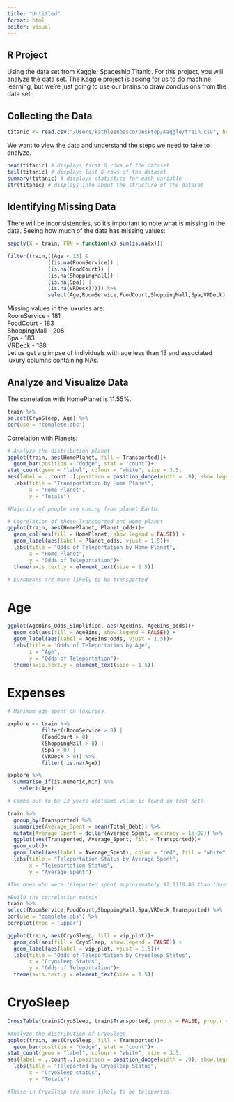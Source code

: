 ```yaml
---
title: "Untitled"
format: html
editor: visual
---
```


## R Project

Using the data set from Kaggle: Spaceship Titanic. For this project, you will analyze the data set. The Kaggle project is asking for us to do machine learning, but we're just going to use our brains to draw conclusions from the data set.

## Collecting the Data

```r
titanic <- read.csv("/Users/kathleenbasco/Desktop/Kaggle/train.csv", header = TRUE, stringsAsFactors = FALSE)

```

We want to view the data and understand the steps we need to take to analyze.

```r
head(titanic) # displays first 6 rows of the dataset
tail(titanic) # displays last 6 rows of the dataset
summary(titanic) # displays statistics for each variable
str(titanic) # displays info about the structure of the dataset

```

## Identifying Missing Data

There will be inconsistencies, so it's important to note what is missing in the data. Seeing how much of the data has missing values:

```r
sapply(X = train, FUN = function(x) sum(is.na(x)))
```

```r
filter(train,((Age < 13) &
             ((is.na(RoomService)) |
             (is.na(FoodCourt)) |
             (is.na(ShoppingMall)) |
             (is.na(Spa)) |
             (is.na(VRDeck))))) %>%
             select(Age,RoomService,FoodCourt,ShoppingMall,Spa,VRDeck)
```

Missing values in the luxuries are: \
RoomService - 181\
FoodCourt - 183\
ShoppingMall - 208\
Spa - 183\
VRDeck - 188\
Let us get a glimpse of individuals with age less than 13 and associated luxury columns containing NAs.

## Analyze and Visualize Data

The correlation with HomePlanet is 11.55%.

```r
train %>%
select(CryoSleep, Age) %>%
cor(use = "complete.obs")
```

Correlation with Planets:

```r
# Analyze the distribution planet
ggplot(train, aes(HomePlanet, fill = Transported))+
  geom_bar(position = "dodge", stat = "count")+ 
stat_count(geom = "label", colour = "white", size = 3.5,
aes(label = ..count..),position = position_dodge(width = .9), show.legend = FALSE)+
  labs(title = "Transportation by Home Planet",
       x = "Home Planet",
       y = "Totals")

#Majority of people are coming from planet Earth. 
```

```r

# Coorelation of those Transported and Home planet
ggplot(train, aes(HomePlanet, Planet_odds))+ 
  geom_col(aes(fill = HomePlanet, show.legend = FALSE)) +
  geom_label(aes(label = Planet_odds, vjust = 1.5))+
  labs(title = "Odds of Teleportation by Home Planet",
       x = "Home Planet",
       y = "Odds of Teleportation")+
  theme(axis.text.y = element_text(size = 1.5))

# Europeans are more likely to be transported
```

# **Age**

```r
ggplot(AgeBins_Odds_Simplified, aes(AgeBins, AgeBins_odds))+ 
  geom_col(aes(fill = AgeBins, show.legend = FALSE)) +
  geom_label(aes(label = AgeBins_odds, vjust = 1.5))+
  labs(title = "Odds of Teleportation by Age",
       x = "Age",
       y = "Odds of Teleportation")+
  theme(axis.text.y = element_text(size = 1.5))
```

# Expenses

```r
# Minimum age spent on luxuries

explore <- train %>%
           filter((RoomService > 0) |
           (FoodCourt > 0) |
           (ShoppingMall > 0) |
           (Spa > 0) |
           (VRDeck > 0)) %>%
           filter(!is.na(Age))

explore %>%
  summarise_if(is.numeric,min) %>%
    select(Age)

# Comes out to be 13 years old(same value is found in test set).
```

```r
train %>% 
  group_by(Transported) %>% 
  summarise(Average_Spent = mean(Total_Debt)) %>% 
  mutate(Average_Spent = dollar(Average_Spent, accuracy = 1e-02)) %>% 
  ggplot(aes(Transported, Average_Spent, fill = Transported))+
  geom_col()+ 
  geom_label(aes(label = Average_Spent), color = "red", fill = "white", show.legend = FALSE, nudge_y = -0.1)+
  labs(title = "Teleportation Status by Average Spent",
       x = "Teleportation Status",
       y = "Average Spent")

#The ones who were teleported spent approximately $1,1118.46 than those who were not
```

```r
#Build the correlation matrix
train %>%
select(RoomService,FoodCourt,ShoppingMall,Spa,VRDeck,Transported) %>%
cor(use = "complete.obs") %>%
corrplot(type = 'upper')
```

```r
ggplot(train, aes(CryoSleep, fill = vip_plot))+ 
  geom_col(aes(fill = CryoSleep, show.legend = FALSE)) +
  geom_label(aes(label = vip_plot, vjust = 1.5))+
  labs(title = "Odds of Teleportation by Cryosleep Status",
       x = "Cryosleep Status",
       y = "Odds of Teleportation")+
  theme(axis.text.y = element_text(size = 1.5))
```

# CryoSleep

```r
CrossTable(train$CryoSleep, train$Transported, prop.c = FALSE, prop.r = TRUE, prop.t = FALSE, expected = FALSE, prop.chi = FALSE)
```

```r
#Analyze the distribution of CryoSleep
ggplot(train, aes(CryoSleep, fill = Transported))+
  geom_bar(position = "dodge", stat = "count")+ 
stat_count(geom = "label", colour = "white", size = 3.5,
aes(label = ..count..),position = position_dodge(width = .9), show.legend = FALSE)+
  labs(title = "Teleported by Cryosleep Status",
       x = "CryoSleep status",
       y = "Totals")

#Those in CryoSleep are more likely to be teleported. 
```
